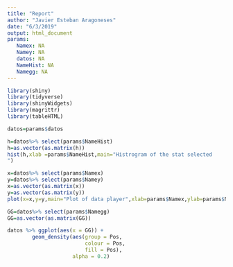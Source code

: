```yaml
---
title: "Report"
author: "Javier Esteban Aragoneses"
date: "6/3/2019"
output: html_document
params: 
   Namex: NA
   Namey: NA
   datos: NA
   NameHist: NA
   Namegg: NA
---
```

```r
library(shiny)
library(tidyverse)
library(shinyWidgets)
library(magrittr)
library(tableHTML)

```


```r

datos=params$datos

```

```r
h=datos%>% select(params$NameHist)
h=as.vector(as.matrix(h))
hist(h,xlab =params$NameHist,main="Histrogram of the stat selected
")
```

```r

x=datos%>% select(params$Namex)
y=datos%>% select(params$Namey)
x=as.vector(as.matrix(x))
y=as.vector(as.matrix(y))
plot(x=x,y=y,main="Plot of data player",xlab=params$Namex,ylab=params$Namey,col = "#00AFBB")
```

```r
GG=datos%>% select(params$Namegg)
GG=as.vector(as.matrix(GG))

datos %>% ggplot(aes(x = GG)) +  
        geom_density(aes(group = Pos, 
                         colour = Pos, 
                         fill = Pos),
                     alpha = 0.2)
```


